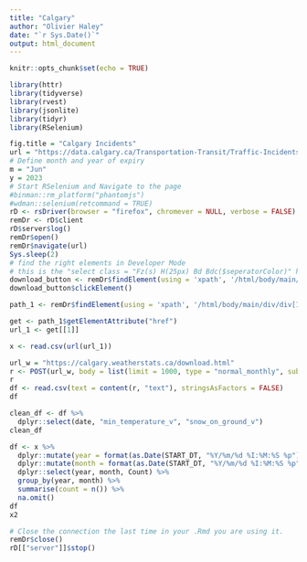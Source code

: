 ```yaml
---
title: "Calgary"
author: "Olivier Haley"
date: "`r Sys.Date()`"
output: html_document
---
```


```r
knitr::opts_chunk$set(echo = TRUE)
```


```r
library(httr)
library(tidyverse)
library(rvest)
library(jsonlite)
library(tidyr)
library(RSelenium)
```


```r
fig.title = "Calgary Incidents"
url = "https://data.calgary.ca/Transportation-Transit/Traffic-Incidents/35ra-9556"
# Define month and year of expiry
m = "Jun"
y = 2023
# Start RSelenium and Navigate to the page
#binman::rm_platform("phantomjs")
#wdman::selenium(retcommand = TRUE)
rD <- rsDriver(browser = "firefox", chromever = NULL, verbose = FALSE)
remDr <- rD$client
rD$server$log()
remDr$open()
remDr$navigate(url)
Sys.sleep(2)
# find the right elements in Developer Mode
# this is the "select class = "Fz(s) H(25px) Bd Bdc($seperatorColor)" heading
download_button <- remDr$findElement(using = 'xpath', '/html/body/main/div/div[1]/div/div[1]/div/div/div[1]/div/div[2]/div/div[2]/button')
download_button$clickElement()

path_1 <- remDr$findElement(using = 'xpath', '/html/body/main/div/div[1]/div/div[1]/div/div/div[1]/div/div[2]/div/div[2]/div/section/ul/li[1]/a') 

get <- path_1$getElementAttribute("href")
url_1 <- get[[1]]

x <- read.csv(url(url_1))
```

```r
url_w = "https://calgary.weatherstats.ca/download.html"
r <- POST(url_w, body = list(limit = 1000, type = "normal_monthly", submit = "Downlaod", formdata = "ok"), encode = "form") 
r
df <- read.csv(text = content(r, "text"), stringsAsFactors = FALSE)
df
```

```r
clean_df <- df %>% 
  dplyr::select(date, "min_temperature_v", "snow_on_ground_v")
clean_df

```


```r
df <- x %>% 
  dplyr::mutate(year = format(as.Date(START_DT, "%Y/%m/%d %I:%M:%S %p"), "%Y")) %>% 
  dplyr::mutate(month = format(as.Date(START_DT, "%Y/%m/%d %I:%M:%S %p"), "%m")) %>% 
  dplyr::select(year, month, Count) %>% 
  group_by(year, month) %>% 
  summarise(count = n()) %>% 
  na.omit()
df
x2
```


```r
# Close the connection the last time in your .Rmd you are using it.
remDr$close()
rD[["server"]]$stop()
```




